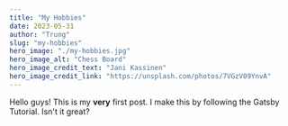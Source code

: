 ```yaml
---
title: "My Hobbies"
date: 2023-05-31
author: "Trung"
slug: "my-hobbies"
hero_image: "./my-hobbies.jpg"
hero_image_alt: "Chess Board"
hero_image_credit_text: "Jani Kassinen"
hero_image_credit_link: "https://unsplash.com/photos/7VGzV09YnvA"
---
```


Hello guys! This is my **very** first post. I make this by following the Gatsby Tutorial. Isn't it great?

